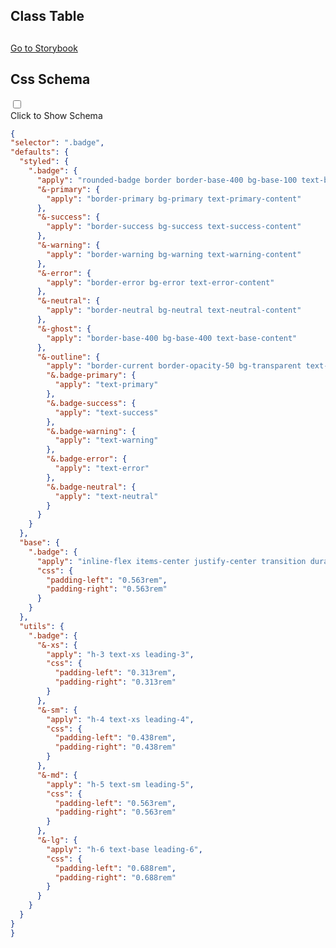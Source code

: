 

## Class Table

<CssTable name="badge" />



## 

[Go to Storybook](https://story.ui.icebreaker.top/?path=/docs/data-display-badge--docs)

## Css Schema
<div className="collapse">
<input type="checkbox" /> 
<div class="collapse-title px-0">
<span class="btn">Click to Show Schema</span>
</div>
<div class="collapse-content"> 

```json
{
"selector": ".badge",
"defaults": {
  "styled": {
    ".badge": {
      "apply": "rounded-badge border border-base-400 bg-base-100 text-base-content",
      "&-primary": {
        "apply": "border-primary bg-primary text-primary-content"
      },
      "&-success": {
        "apply": "border-success bg-success text-success-content"
      },
      "&-warning": {
        "apply": "border-warning bg-warning text-warning-content"
      },
      "&-error": {
        "apply": "border-error bg-error text-error-content"
      },
      "&-neutral": {
        "apply": "border-neutral bg-neutral text-neutral-content"
      },
      "&-ghost": {
        "apply": "border-base-400 bg-base-400 text-base-content"
      },
      "&-outline": {
        "apply": "border-current border-opacity-50 bg-transparent text-current",
        "&.badge-primary": {
          "apply": "text-primary"
        },
        "&.badge-success": {
          "apply": "text-success"
        },
        "&.badge-warning": {
          "apply": "text-warning"
        },
        "&.badge-error": {
          "apply": "text-error"
        },
        "&.badge-neutral": {
          "apply": "text-neutral"
        }
      }
    }
  },
  "base": {
    ".badge": {
      "apply": "inline-flex items-center justify-center transition duration-200 ease-out w-[fit-content] h-5 text-sm leading-5",
      "css": {
        "padding-left": "0.563rem",
        "padding-right": "0.563rem"
      }
    }
  },
  "utils": {
    ".badge": {
      "&-xs": {
        "apply": "h-3 text-xs leading-3",
        "css": {
          "padding-left": "0.313rem",
          "padding-right": "0.313rem"
        }
      },
      "&-sm": {
        "apply": "h-4 text-xs leading-4",
        "css": {
          "padding-left": "0.438rem",
          "padding-right": "0.438rem"
        }
      },
      "&-md": {
        "apply": "h-5 text-sm leading-5",
        "css": {
          "padding-left": "0.563rem",
          "padding-right": "0.563rem"
        }
      },
      "&-lg": {
        "apply": "h-6 text-base leading-6",
        "css": {
          "padding-left": "0.688rem",
          "padding-right": "0.688rem"
        }
      }
    }
  }
}
}
```

</div>
</div>
